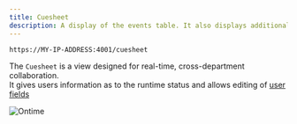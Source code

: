 ```yaml
---
title: Cuesheet
description: A display of the events table. It also displays additional, customisable, user data
---
```


```bash title="Cuesheet"
https://MY-IP-ADDRESS:4001/cuesheet           
```

The `Cuesheet` is a view designed for real-time, cross-department collaboration. \
It gives users information as to the runtime status and allows editing of [user fields](features/user-fields)

![Ontime](../../../assets/screenshots/views/cuesheet.png)

